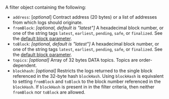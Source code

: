 A filter object containing the following:

- `address`: [_optional_] Contract address (20 bytes) or a list of addresses from which logs should originate.
- `fromBlock`: _[optional, default is "latest"]_ A hexadecimal block number, or one of the string tags `latest`, `earliest`, `pending`, `safe`, or `finalized`. See the [default block parameter](https://ethereum.org/en/developers/docs/apis/json-rpc/#default-block).
- `toBlock`: _[optional, default is "latest"]_ A hexadecimal block number, or one of the string tags `latest`, `earliest`, `pending`, `safe`, or `finalized`. See the [default block parameter](https://ethereum.org/en/developers/docs/apis/json-rpc/#default-block).
- `topics`: _[optional]_ Array of 32 bytes DATA topics. Topics are order-dependent.
- `blockhash`: _[optional]_ Restricts the logs returned to the single block referenced in the 32-byte hash `blockHash`. Using `blockHash` is equivalent to setting `fromBlock` and  `toBlock` to the block number referenced in the `blockHash`. If `blockHash` is present in in the filter criteria, then neither `fromBlock` nor `toBlock` are allowed.

